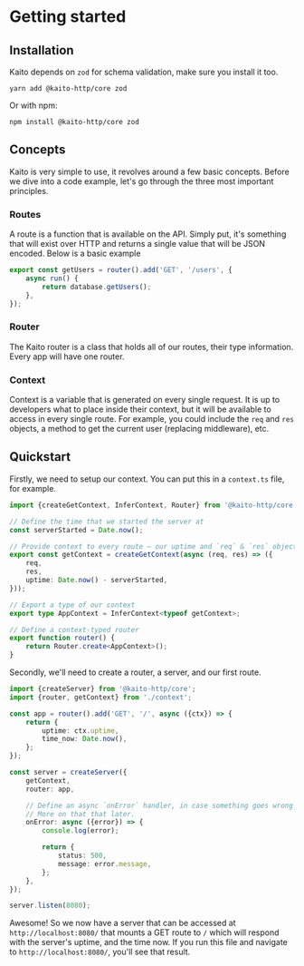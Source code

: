 # Getting started

## Installation

Kaito depends on `zod` for schema validation, make sure you install it too.

```
yarn add @kaito-http/core zod
```

Or with npm:

```
npm install @kaito-http/core zod
```

## Concepts

Kaito is very simple to use, it revolves around a few basic concepts. Before we dive into a code example, let's go through the three most important principles.

### Routes

A route is a function that is available on the API. Simply put, it's something that will exist over HTTP and returns a single value that will be JSON encoded. Below is a basic example

```ts
export const getUsers = router().add('GET', '/users', {
	async run() {
		return database.getUsers();
	},
});
```

### Router

The Kaito router is a class that holds all of our routes, their type information. Every app will have one router.

### Context

Context is a variable that is generated on every single request. It is up to developers what to place inside their context, but it will be available to access in every single route. For example, you could include the `req` and `res` objects, a method to get the current user (replacing middleware), etc.

## Quickstart

Firstly, we need to setup our context. You can put this in a `context.ts` file, for example.

```typescript
import {createGetContext, InferContext, Router} from '@kaito-http/core';

// Define the time that we started the server at
const serverStarted = Date.now();

// Provide context to every route — our uptime and `req` & `res` objects
export const getContext = createGetContext(async (req, res) => ({
	req,
	res,
	uptime: Date.now() - serverStarted,
}));

// Export a type of our context
export type AppContext = InferContext<typeof getContext>;

// Define a context-typed router
export function router() {
	return Router.create<AppContext>();
}
```

Secondly, we'll need to create a router, a server, and our first route.

```typescript
import {createServer} from '@kaito-http/core';
import {router, getContext} from './context';

const app = router().add('GET', '/', async ({ctx}) => {
	return {
		uptime: ctx.uptime,
		time_now: Date.now(),
	};
});

const server = createServer({
	getContext,
	router: app,

	// Define an async `onError` handler, in case something goes wrong inside of the route.
	// More on that that later.
	onError: async ({error}) => {
		console.log(error);

		return {
			status: 500,
			message: error.message,
		};
	},
});

server.listen(8080);
```

Awesome! So we now have a server that can be accessed at `http://localhost:8080/` that mounts a GET route to `/` which will respond with the server's uptime, and the time now. If you run this file and navigate to `http://localhost:8080/`, you'll see that result.
